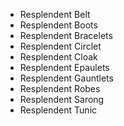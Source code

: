 - <WowHeadItem id="14327">Resplendent Belt</WowHeadItem>
- <WowHeadItem id="14319">Resplendent Boots</WowHeadItem>
- <WowHeadItem id="14320">Resplendent Bracelets</WowHeadItem>
- <WowHeadItem id="14322">Resplendent Circlet</WowHeadItem>
- <WowHeadItem id="14321">Resplendent Cloak</WowHeadItem>
- <WowHeadItem id="14325">Resplendent Epaulets</WowHeadItem>
- <WowHeadItem id="14323">Resplendent Gauntlets</WowHeadItem>
- <WowHeadItem id="14326">Resplendent Robes</WowHeadItem>
- <WowHeadItem id="14324">Resplendent Sarong</WowHeadItem>
- <WowHeadItem id="14318">Resplendent Tunic</WowHeadItem>